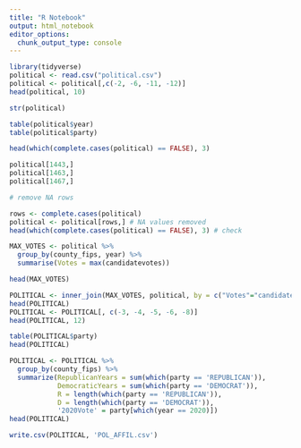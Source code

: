 ```yaml
---
title: "R Notebook"
output: html_notebook
editor_options: 
  chunk_output_type: console
---
```



```r
library(tidyverse)
political <- read.csv("political.csv")
political <- political[,c(-2, -6, -11, -12)]
head(political, 10)

str(political)

table(political$year)
table(political$party)

head(which(complete.cases(political) == FALSE), 3)

political[1443,]
political[1463,]
political[1467,]

# remove NA rows 

rows <- complete.cases(political)
political <- political[rows,] # NA values removed 
head(which(complete.cases(political) == FALSE), 3) # check

MAX_VOTES <- political %>% 
  group_by(county_fips, year) %>% 
  summarise(Votes = max(candidatevotes))

head(MAX_VOTES)

POLITICAL <- inner_join(MAX_VOTES, political, by = c("Votes"="candidatevotes", "county_fips" = "county_fips", "year"="year"))
head(POLITICAL)
POLITICAL <- POLITICAL[, c(-3, -4, -5, -6, -8)]
head(POLITICAL, 12)

table(POLITICAL$party)
head(POLITICAL)

POLITICAL <- POLITICAL %>% 
  group_by(county_fips) %>% 
  summarize(RepublicanYears = sum(which(party == 'REPUBLICAN')),
            DemocraticYears = sum(which(party == 'DEMOCRAT')),
            R = length(which(party == 'REPUBLICAN')),
            D = length(which(party == 'DEMOCRAT')),
            '2020Vote' = party[which(year == 2020)])
head(POLITICAL)

write.csv(POLITICAL, 'POL_AFFIL.csv')

```

